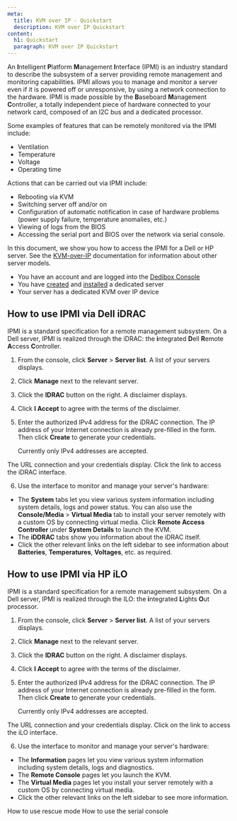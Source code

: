 ```yaml
---
meta:
  title: KVM over IP - Quickstart
  description: KVM over IP Quickstart
content:
  h1: Quickstart
  paragraph: KVM over IP Quickstart
---
```


An **I**ntelligent **P**latform **M**anagement **I**nterface (IPMI) is an industry standard to describe the subsystem of a server providing remote management and monitoring capabilities. IPMI allows you to manage and monitor a server even if it is powered off or unresponsive, by using a network connection to the hardware. IPMI is made possible by the **B**aseboard **M**anagement **C**ontroller, a totally independent piece of hardware connected to your network card, composed of an I2C bus and a dedicated processor.

Some examples of features that can be remotely monitored via the IPMI include:

  - Ventilation
  - Temperature
  - Voltage
  - Operating time

Actions that can be carried out via IPMI include:

  - Rebooting via KVM 
  - Switching server off and/or on
  - Configuration of automatic notification in case of hardware problems (power supply failure, temperature anomalies, etc.)
  - Viewing of logs from the BIOS
  - Accessing the serial port and BIOS over the network via serial console.

In this document, we show you how to access the IPMI for a Dell or HP server. See the [KVM-over-IP](/dedibox/kvm-over-ip/) documentation for information about other server models.

<Message type="requirement">

  - You have an account and are logged into the [Dedibox Console](https://console.online.net)
  - You have [created](/dedibox/dedicated-servers/how-to/order-a-server) and [installed](/dedibox/dedicated-servers/how-to/install-a-server) a dedicated server
  - Your server has a dedicated KVM over IP device

</Message>

## How to use IPMI via Dell iDRAC

IPMI is a standard specification for a remote management subsystem. On a Dell server, IPMI is realized through the iDRAC: the **i**ntegrated **D**ell **R**emote **A**ccess **C**ontroller.

1. From the console, click **Server** > **Server list**. A list of your servers displays.

2. Click **Manage** next to the relevant server.

3. Click the **IDRAC** button on the right. A disclaimer displays.

4. Click **I Accept** to agree with the terms of the disclaimer.

5. Enter the authorized IPv4 address for the iDRAC connection. The IP address of your Internet connection is already pre-filled in the form. Then click **Create** to generate your credentials.

    <Message type="note">

    Currently only IPv4 addresses are accepted.

    </Message>

  The URL connection and your credentials display. Click the link to access the iDRAC interface.

  <Lightbox src="scaleway-idrac.png" alt="" />

6. Use the interface to monitor and manage your server's hardware:
  - The **System** tabs let you view various system information including system details, logs and power status. You can also use the **Console/Media** > **Virtual Media** tab to install your server remotely with a custom OS by connecting virtual media. Click **Remote Access Controller** under **System Details** to launch the KVM.
  - The **iDDRAC** tabs show you information about the iDRAC itself.
  - Click the other relevant links on the left sidebar to see information about **Batteries**, **Temperatures**, **Voltages**, etc. as required.

## How to use IPMI via HP iLO

IPMI is a standard specification for a remote management subsystem. On a Dell server, IPMI is realized through the ILO: the **i**ntegrated **L**ights **O**ut processor.

1. From the console, click **Server** > **Server list**. A list of your servers displays.

2. Click **Manage** next to the relevant server.

3. Click the **IDRAC** button on the right. A disclaimer displays.

4. Click **I Accept** to agree with the terms of the disclaimer.

5. Enter the authorized IPv4 address for the iDRAC connection. The IP address of your Internet connection is already pre-filled in the form. Then click **Create** to generate your credentials.

    <Message type="note">

    Currently only IPv4 addresses are accepted.

    </Message>

  The URL connection and your credentials display. Click on the link to access the iLO interface.

  <Lightbox src="scaleway-ilo.png" alt="" />

6. Use the interface to monitor and manage your server's hardware:
  - The **Information** pages let you view various system information including system details, logs and diagnostics.
  - The **Remote Console** pages let you launch the KVM.
  - The **Virtual Media** pages let you install your server remotely with a custom OS by connecting virtual media.
  - Click the other relevant links on the left sidebar to see more information.

<Navigation title="See Also">
  <PreviousButton to="/dedibox/dedicated-servers/how-to/use-rescue-mode/">How to use rescue mode</PreviousButton>
  <NextButton to="/dedibox/dedicated-servers/how-to/use-serial-console/">How to use the serial console</NextButton>
</Navigation>
